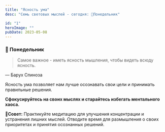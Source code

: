 ```yaml
---
title: "Ясность ума"
desc: "Семь световых мыслей - сегодня: 🎉Понедельник"

id: "1"
heroImage: ""
pubDate: 2023-05-08
---
```


### 📝 Понедельник

> Самое важное - иметь ясность мышления, чтобы видеть всюду ясность.
<figcaption>
 &mdash; Барух Спиноза
</figcaption>

Ясность ума позволяет нам лучше осознавать свои цели и принимать правильные решения. 

**Сфокусируйтесь на своих мыслях и старайтесь избегать ментального хаоса.**

📍**Совет:** Практикуйте медитацию для улучшения концентрации и устранения лишних мыслей. Отводите время для размышления о своих приоритетах и принятия осознанных решений.